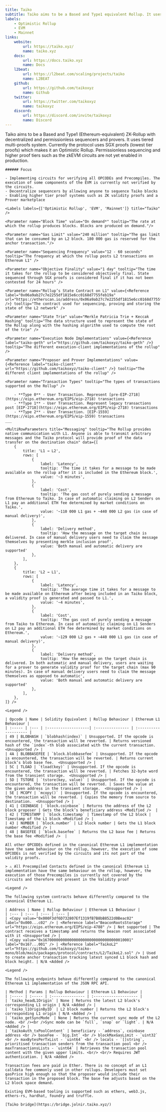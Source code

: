 ```yaml
---
title: Taiko
subtitle: Taiko aims to be a Based and Type1 equivalent Rollup. It uses tiered multi-proofs system. Currently the protocol uses SGX proofs (lowest tier proofs) which makes it an Optimistic Rollup. The zkEVM circuits are higher tier proofs not yet enabled in production.
labels:
    - Optimistic Rollup
    - EVM
    - Mainnet
links:
    website:
        url: https://taiko.xyz/
        name: taiko.xyz
    docs:
        url: https://docs.taiko.xyz
        name: Docs
    l2beat:
        url: https://l2beat.com/scaling/projects/taiko
        name: L2BEAT
    github:
        url: https://github.com/taikoxyz
        name: Github
    twitter:
        url: https://twitter.com/taikoxyz
        name: taikoxyz
    discord:
        url: https://discord.com/invite/taikoxyz
        name: Discord
---
```


<Section title="Overview">

   Taiko aims to be a Based and Type1 (Ethereum-equivalent) ZK-Rollup with decentralized and permissionless sequencers and provers. It uses tiered multi-proofs system. Currently the protocol uses SGX proofs (lowest tier proofs) which makes it an Optimistic Rollup. Permissionless sequencing and higher proof tiers such as the zkEVM circuits are not yet enabled in production.
   
    ###### Focus

    - Implementing circuits for verifying all OPCODEs and Precompiles. The execution of some components of the EVM is currently not verified by the circuits.
    - Decentralize sequencers by allowing anyone to sequence Taiko blocks
    - Enabling higher tier proof systems such as ZK validity proofs and a Prover marketplace

    <Labels labels={['Optimistic Rollup', 'EVM', 'Mainnet']} title="Taiko" />

</Section>

<Section title="General">

    <Parameter name="Block Time" value="On demand*" tooltip="The rate at which the rollup produces blocks. Blocks are produced on demand."/>

    <Parameter name="Gas Limit" value="240 million" tooltip="The gas limit that can be consumed by an L2 block. 180 000 gas is reserved for the anchor transaction."/>

    <Parameter name="Sequencing Frequency" value="12 - 60 seconds" tooltip="The frequency at which the rollup posts L2 transactions on Ethereum L1" />

    <Parameter name="Objective Finality" value="1 day" tooltip="The time it takes for the rollup to be considered objectively final. State sequenced through SGX proofs is considered final if it has not been contested for 24 hours" />

    <Parameter name="Rollup’s State Contract on L1" value={<Reference label="0x06a9ab27c7e2255df1815e6cc0168d7755feb19a" url="https://etherscan.io/address/0x06a9ab27c7e2255df1815e6cc0168d7755feb19a" />} tooltip="The contract used for sequencing, proving and storing the state of the L2 network" />

    <Parameter name="State Trie" value="Merkle Patricia Trie + Keccak Hashing" tooltip="The data structure used to represent the state of the Rollup along with the hashing algorithm used to compute the root of the trie" />

    <Parameter name="Execution Node Implementations" value={<Reference label="taiko-geth" url="https://github.com/taikoxyz/taiko-geth" />} tooltip="The different execution-client implementations of the rollup" />
    
    <Parameter name="Proposer and Prover Implementations" value={<Reference label="taiko-client" url="https://github.com/taikoxyz/taiko-client" />} tooltip="The different client implementations of the rollup" />

    <Parameter name="Transaction Types" tooltip="The types of transactions supported on the Rollup" />

        - **Type 0** - User Transaction. Represent [pre-EIP-2718](https://eips.ethereum.org/EIPS/eip-2718) transactions
        - **Type 1** - User Transaction. Represent legacy transactions post [EIP-2718](https://eips.ethereum.org/EIPS/eip-2718) transactions
        - **Type 2** - User Transaction. [EIP-1559](https://eips.ethereum.org/EIPS/eip-1559) transactions
    ___

    <MultiRowParameters title="Messaging" tooltip="The Rollup provides native communication with L1. Anyone is able to transmit arbitrary messages and the Taiko protocol will provide proof of the data transfer on the destination chain" data={[
        {
            title: 'L1 → L2',
            rows: [
                {
                    label: 'Latency',
                    tooltip: 'The time it takes for a message to be made available on the rollup after it is included in the Ethereum block.',
                    value: '~3 minutes',
                },
                {
                    label: 'Cost',
                    tooltip: 'The gas cost of purely sending a message from Ethereum to Тaiko. In case of automatic claiming on L2 Senders on L1 pay an additional ETH fee determined by market conditions on Taiko.',
                    value: '~110 000 L1 gas + ~440 000 L2 gas (in case of manual delivery)',
                },
                {
                    label: 'Delivery method',
                    tooltip: 'How the message on the target chain is delivered. In case of manual delivery users need to claim the message themselves by presenting merkle inclusion proof',
                    value: 'Both manual and automatic delivery are supported'
                },
            ],
        },
        {
            title: 'L2 → L1',
            rows: [
                {
                    label: 'Latency',
                    tooltip: 'The average time it takes for a message to be made available on Ethereum after being included in an Taiko block, a validity proof is generated and passed to L1.',
                    value: '~4 minutes',
                },
                {
                    label: 'Cost',
                    tooltip: 'The gas cost of purely sending a message from Taiko to Ethereum. In case of automaitic claiming on L1 Senders on L2 pay an additional ETH fee determined by market conditions on Ethereum.',
                    value: '~129 000 L2 gas + ~440 000 L1 gas (in case of manual delivery)',
                },
                {
                    label: 'Delivery method',
                    tooltip: 'How the message on the target chain is delivered. In both automatic and manual delivery, users are waiting for a prover to generate validity proof for the target chain (max 90 minutes). In case of manual delivery users need to claim the message themselves as opposed to automatic',
                    value: 'Both manual and automatic delivery are supported'
                },
            ],
        },
    ]} />

</Section>

<Section title="OPCODEs">

    <Legend />

    | Opcode | Name | Solidity Equivalent | Rollup Behaviour | Ethereum L1 Behaviour |
    | :----- | :--- | :-------------------| :--------------- | :-------------------- |
    | 49 | BLOBHASH | `blobhash(index)` | Unsupported. If the opcode is encountered, the transaction will be reverted. | Returns versioned hash of the `index`-th blob associated with the current transaction.  <Unsupported /> |
    | 4A | BLOBBASEFEE | `block.blobbasefee` | Unsupported. If the opcode is encountered, the transaction will be reverted. | Returns current block’s blob base fee.  <Unsupported /> |
    | 5C | TLOAD | `tload(key)` | Unsupported. If the opcode is encountered, the transaction will be reverted. | Fetches 32-byte word from the transient storage.  <Unsupported /> |
    | 5D | TSTORE | `tstore(key, value)` | Unsupported. If the opcode is encountered, the transaction will be reverted. | Saves the value at the given address in the transient storage.  <Unsupported /> |
    | 5E | MCOPY | `mcopy()` | Unsupported. If the opcode is encountered, the transaction will be reverted. | Copies the memory from source to destination.  <Unsupported /> |
    | 41 | COINBASE | `block.coinbase` | Returns the address of the L2 block proposer | Gets the block’s beneficiary address <Modified />  |
    | 42 | TIMESTAMP | `block.timestamp` | Timestamp of the L2 block | Timestamp of the L1 block <Modified /> |
    | 43 | NUMBER | `block.number` | L2 block number | Gets the L1 block number <Modified /> |
    | 48 | BASEFEE | `block.basefee` | Returns the L2 base fee | Returns the base fee <Modified />  |
    
    All other OPCODEs defined in the canonical Ethereum L1 implementation have the same behaviour on the rollup, however, the execution of some OPCODEs is not verified by the circuits and its not part of the validity proofs.

</Section>

<Section title="Precompiled Contracts">

    > ⚠️ All Precompiled Contacts defined in the canonical Ethereum L1 implementation have the same behaviour on the rollup, however, the execution of those Precompiles is currently not covered by the circuits and therefore not present in the Validity proof

</Section>

<Section title="System Contracts">

    <Legend />

    The following system contracts behave differently compared to the canonical Ethereum L1.

    | Address | Name | Rollup Behaviour | Ethereum L1 Behaviour |
    | :--- | :--- | :--- | :--- |
    | <Copy value="0x000F3df6D732807Ef1319fB7B8bB8522d0Beac02" label="0x000...c02" /> | <Reference label="BeaconRootsStorage" url="https://eips.ethereum.org/EIPS/eip-4788" /> | Not supported | The contract receives a timestamp and returns the beacon root associated with it <Unsupported /> |
    | <Copy value="0x1670000000000000000000000000000000010001" label="0x167...001" /> | <Reference label="TaikoL2" url="https://github.com/taikoxyz/taiko-mono/blob/main/packages/protocol/contracts/L2/TaikoL2.sol" /> | Used to create anchor transaction tracking latest synced L1 block hash and block height. | N/A <Added />

</Section>

<Section title="RPC-API">

    <Legend />

    The following endpoints behave differently compared to the canonical Ethereum L1 implementation of the JSON RPC API.

    | Method | Params | Rollup Behaviour | Ethereum L1 Behaviour |
    | :----- | :----- | :--------------- | :-------------------- |
    | `taiko_headL1Origin` | None | Returns the latest L2 block's corresponding L1 origin | N/A <Added /> |
    | `taiko_l1OriginByID` | L2 block number | Returns the L2 block's corresponding L1 origin | N/A <Added /> |
    | `taiko_getSyncMode` | None | Returns the current sync mode of the L2 node. <br /><br />Sync mode can be `full`, `snap` or `light`. | N/A <Added /> |
    | `taikoAuth_txPoolContent` | beneficiary - `address`, coinbase address <br /> baseFee - `big.Int` <br /> blockMaxGasLimit - `uint32` <br /> maxBytesPerTxList - `uint64` <br /> locals - `[]string`, prioritised transaction senders from the transaction pool <br /> maxTransactionsLists - `uint64` | Retrieves the transaction pool content with the given upper limits. <br/> <br/> Requires JWT authentication. | N/A <Added />

</Section>

<Section title="Transaction Fees">

    Transaction fees are paid in Ether. There is no concept of an L1 calldata fee commonly used in other rollups. Developers must set gasPrice high enough so that the proposer would include their transaction in the proposed block. The base fee adjusts based on the L2 block space demand. 

</Section>

<Section title="Tools">

    Existing EVM-based tooling is supported such as ethers, web3.js, ethers-rs, hardhat, foundry and truffle.

    [Taiko bridge](https://bridge.jolnir.taiko.xyz/)
</Section>
